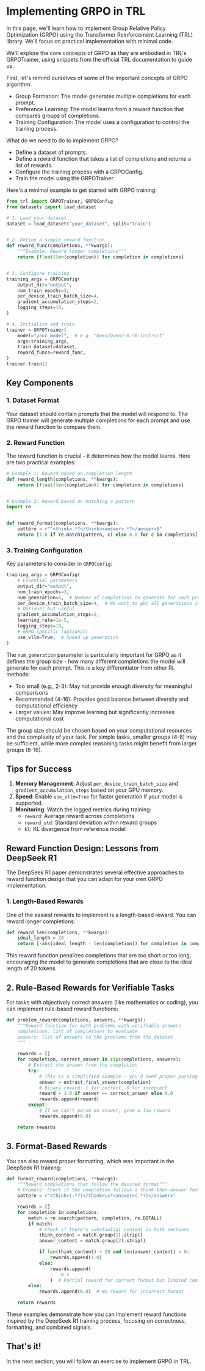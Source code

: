 # Implementing GRPO in TRL

In this page, we'll learn how to implement Group Relative Policy Optimization (GRPO) using the Transformer Reinforcement Learning (TRL) library. We'll focus on practical implementation with minimal code.

We'll explore the core concepts of GRPO as they are embodied in TRL's GRPOTrainer, using snippets from the official TRL documentation to guide us.

First, let's remind ourselves of some of the important concepts of GRPO algorithm:

- Group Formation: The model generates multiple completions for each prompt.
- Preference Learning: The model learns from a reward function that compares groups of completions.
- Training Configuration: The model uses a configuration to control the training process.

What do we need to do to implement GRPO?

- Define a dataset of prompts.
- Define a reward function that takes a list of completions and returns a list of rewards.
- Configure the training process with a GRPOConfig.
- Train the model using the GRPOTrainer.

Here's a minimal example to get started with GRPO training:

```python
from trl import GRPOTrainer, GRPOConfig
from datasets import load_dataset

# 1. Load your dataset
dataset = load_dataset("your_dataset", split="train")


# 2. Define a simple reward function
def reward_func(completions, **kwargs):
    """Example: Reward longer completions"""
    return [float(len(completion)) for completion in completions]


# 3. Configure training
training_args = GRPOConfig(
    output_dir="output",
    num_train_epochs=3,
    per_device_train_batch_size=4,
    gradient_accumulation_steps=2,
    logging_steps=10,
)

# 4. Initialize and train
trainer = GRPOTrainer(
    model="your_model",  # e.g. "Qwen/Qwen2-0.5B-Instruct"
    args=training_args,
    train_dataset=dataset,
    reward_funcs=reward_func,
)
trainer.train()
```

## Key Components

### 1. Dataset Format

Your dataset should contain prompts that the model will respond to. The GRPO trainer will generate multiple completions for each prompt and use the reward function to compare them.

### 2. Reward Function

The reward function is crucial - it determines how the model learns. Here are two practical examples:

```python
# Example 1: Reward based on completion length
def reward_length(completions, **kwargs):
    return [float(len(completion)) for completion in completions]


# Example 2: Reward based on matching a pattern
import re


def reward_format(completions, **kwargs):
    pattern = r"^<think>.*?</think><answer>.*?</answer>$"
    return [1.0 if re.match(pattern, c) else 0.0 for c in completions]
```

### 3. Training Configuration

Key parameters to consider in `GRPOConfig`:

```python
training_args = GRPOConfig(
    # Essential parameters
    output_dir="output",
    num_train_epochs=3,
    num_generation=4,  # Number of completions to generate for each prompt
    per_device_train_batch_size=4,  # We want to get all generations in one device batch
    # Optional but useful
    gradient_accumulation_steps=2,
    learning_rate=1e-5,
    logging_steps=10,
    # GRPO specific (optional)
    use_vllm=True,  # Speed up generation
)
```

The `num_generation` parameter is particularly important for GRPO as it defines the group size - how many different completions the model will generate for each prompt. This is a key differentiator from other RL methods:

- Too small (e.g., 2-3): May not provide enough diversity for meaningful comparisons
- Recommended (4-16): Provides good balance between diversity and computational efficiency
- Larger values: May improve learning but significantly increases computational cost

The group size should be chosen based on your computational resources and the complexity of your task. For simple tasks, smaller groups (4-8) may be sufficient, while more complex reasoning tasks might benefit from larger groups (8-16).

## Tips for Success

1. **Memory Management**: Adjust `per_device_train_batch_size` and `gradient_accumulation_steps` based on your GPU memory.
2. **Speed**: Enable `use_vllm=True` for faster generation if your model is supported.
3. **Monitoring**: Watch the logged metrics during training:
   - `reward`: Average reward across completions
   - `reward_std`: Standard deviation within reward groups
   - `kl`: KL divergence from reference model

## Reward Function Design: Lessons from DeepSeek R1

The DeepSeek R1 paper demonstrates several effective approaches to reward function design that you can adapt for your own GRPO implementation:

### 1. Length-Based Rewards

One of the easiest rewards to implement is a length-based reward. You can reward longer completions:

```python
def reward_len(completions, **kwargs):
    ideal_length = 20
    return [-abs(ideal_length - len(completion)) for completion in completions]
```

This reward function penalizes completions that are too short or too long, encouraging the model to generate completions that are close to the ideal length of 20 tokens.

## 2. Rule-Based Rewards for Verifiable Tasks

For tasks with objectively correct answers (like mathematics or coding), you can implement rule-based reward functions:

```python
def problem_reward(completions, answers, **kwargs):
    """Reward function for math problems with verifiable answers
    completions: list of completions to evaluate
    answers: list of answers to the problems from the dataset
    """

    rewards = []
    for completion, correct_answer in zip(completions, answers):
        # Extract the answer from the completion
        try:
            # This is a simplified example - you'd need proper parsing
            answer = extract_final_answer(completion)
            # Binary reward: 1 for correct, 0 for incorrect
            reward = 1.0 if answer == correct_answer else 0.0
            rewards.append(reward)
        except:
            # If we can't parse an answer, give a low reward
            rewards.append(0.0)

    return rewards
```

## 3. Format-Based Rewards

You can also reward proper formatting, which was important in the DeepSeek R1 training:

```python
def format_reward(completions, **kwargs):
    """Reward completions that follow the desired format"""
    # Example: Check if the completion follows a think-then-answer format
    pattern = r"<think>(.*?)</think>\s*<answer>(.*?)</answer>"

    rewards = []
    for completion in completions:
        match = re.search(pattern, completion, re.DOTALL)
        if match:
            # Check if there's substantial content in both sections
            think_content = match.group(1).strip()
            answer_content = match.group(2).strip()

            if len(think_content) > 20 and len(answer_content) > 0:
                rewards.append(1.0)
            else:
                rewards.append(
                    0.5
                )  # Partial reward for correct format but limited content
        else:
            rewards.append(0.0)  # No reward for incorrect format

    return rewards
```

These examples demonstrate how you can implement reward functions inspired by the DeepSeek R1 training process, focusing on correctness, formatting, and combined signals.

## That's it!

In the next section, you will follow an exercise to implement GRPO in TRL.

